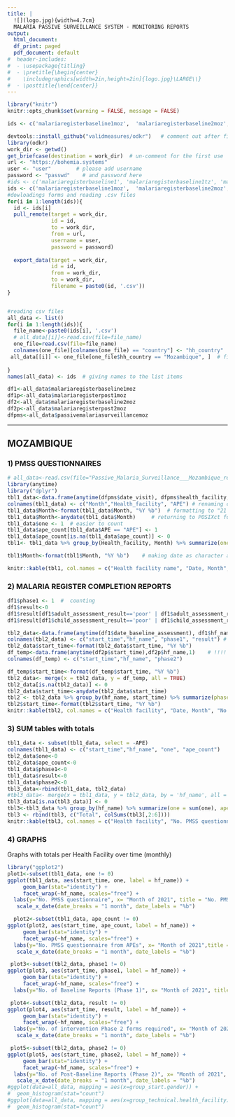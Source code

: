 ```yaml
---
title: |
  ![](logo.jpg){width=4.7cm}  
  MALARIA PASSIVE SURVEILLANCE SYSTEM - MONITORING REPORTS
output:
  html_document:
  df_print: paged
  pdf_document: default
#  header-includes:
#  - \usepackage{titling}
#  - \pretitle{\begin{center}
#    \includegraphics[width=2in,height=2in]{logo.jpg}\LARGE\\}
#  - \posttitle{\end{center}}
---
```

```r
library("knitr")
knitr::opts_chunk$set(warning = FALSE, message = FALSE) 

```

```r

ids <- c('malariaregisterbaseline1moz',  'malariaregisterbaseline2moz', 'malariaregisterpost1moz', 'malariaregisterpost2moz', 'passivemalariasurveillancemoz' )  #ODK forms names

devtools::install_github("validmeasures/odkr")   # comment out after first use  
library(odkr)
work_dir <- getwd()
get_briefcase(destination = work_dir)  # un-comment for the first use 
url <- "https://bohemia.systems"
user <- "user"        # please add username 
password <- "passwd"    # and password here 
#ids <- c('malariaregisterbaseline1', 'malariaregisterbaseline1tz', 'malariaregisterbaseline2', 'malariaregisterbaseline2tz', 'malariaregisterpost1', 'malariaregisterpost1tz', 'malariaregisterpost2', 'malariaregisterpost2tz' ) 
ids <- c('malariaregisterbaseline1moz',  'malariaregisterbaseline2moz', 'malariaregisterpost1moz', 'malariaregisterpost2moz', 'passivemalariasurveillancemoz' ) # form names to be read above 
#dowloadings forms and reading .csv files
for(i in 1:length(ids)){
  id <- ids[i]
  pull_remote(target = work_dir,
              id = id,
              to = work_dir,
              from = url,
              username = user,
              password = password)
  
  export_data(target = work_dir,
              id = id,
              from = work_dir,
              to = work_dir,
              filename = paste0(id, '.csv'))
}  


#reading csv files
all_data <- list()
for(i in 1:length(ids)){
  file_name<-paste0(ids[i], '.csv')
  # all_data[[i]]<-read.csv(file=file_name)
  one_file=read.csv(file=file_name)
  colnames(one_file)[colnames(one_file) == "country"] <- "hh_country"   # "passivemalariasurveillancemoz" does not have 'hh_country' column 
 all_data[[i]] <- one_file[one_file$hh_country == "Mozambique", ]  # filtering only Mozambique 
 
}
names(all_data) <- ids  # giving names to the list items

df1<-all_data$malariaregisterbaseline1moz
df1p<-all_data$malariaregisterpost1moz
df2<-all_data$malariaregisterbaseline2moz
df2p<-all_data$malariaregisterpost2moz
dfpms<-all_data$passivemalariasurveillancemoz

```
---
## MOZAMBIQUE

### 1)	PMSS QUESTIONNAIRES 

```r
# all_data<-read.csv(file="Passive_Malaria_Surveillance___Mozambique_results.csv")
library(anytime)
library("dplyr")   
tbl1_data<-data.frame(anytime(dfpms$date_visit), dfpms$health_facility, dfpms$data_source)  # !!! HERE WE READ "DATE_VISIT" !!!! Reading necessary columns
colnames(tbl1_data) <- c("Month","Health_facility", "APE") # renaming columns
tbl1_data$Month<-format(tbl1_data$Month, "%Y %b")  # formatting to "21 Aug" https://www.r-bloggers.com/2013/08/date-formats-in-r/
tbl1_data$Month<-anydate(tbl1_data$Month)     # returning to POSIXct format
tbl1_data$one <- 1  # easier to count
tbl1_data$ape_count[tbl1_data$APE == "APE"] <- 1        
tbl1_data$ape_count[is.na(tbl1_data$ape_count)] <- 0
tbl1<- tbl1_data %>% group_by(Health_facility, Month) %>% summarize(one = sum(one), ape_count=sum(ape_count), .groups = 'drop') %>% as.data.frame() #  "drop", "keep", "rowwise"

tbl1$Month<-format(tbl1$Month, "%Y %b")    # making date as character again 

knitr::kable(tbl1, col.names = c("Health facility name", "Date, Month", "No. PMSS questionnaire from Health Facility ", "No. PMSS questionnaire from APEs"  ),  "pipe")
```
### 2)	MALARIA REGISTER COMPLETION REPORTS

```r
df1$phase1 <- 1  #  counting
df1$result<-0   
df1$result[df1$adult_assessment_result=='poor' | df1$adult_assessment_result=='very poor' ] <- 1
df1$result[df1$child_assessment_result=='poor' | df1$child_assessment_result=='very poor' ] <- 1

tbl2_data<-data.frame(anytime(df1$date_baseline_assessment), df1$hf_name, df1$phase1, df1$result)  # !!!HERE WE READ other TIME !!!! Reading necessary columns
colnames(tbl2_data) <- c("start_time","hf_name", "phase1", "result") # renaming columns
tbl2_data$start_time<-format(tbl2_data$start_time, "%Y %b")  
df_temp<-data.frame(anytime(df2p$start_time),df2p$hf_name,1)    # !!!! HERE WE READ "start_time"!!!! 
colnames(df_temp) <- c("start_time","hf_name", "phase2")

df_temp$start_time<-format(df_temp$start_time, "%Y %b")  
tbl2_data<- merge(x = tbl2_data, y = df_temp, all = TRUE)
tbl2_data[is.na(tbl2_data)] <- 0
tbl2_data$start_time<-anydate(tbl2_data$start_time) 
tbl2 <- tbl2_data %>% group_by(hf_name, start_time) %>% summarize(phase1 = sum(phase1), result=sum(result), phase2=sum(phase2), .groups = 'drop') %>% as.data.frame() #  "drop", "keep", "rowwise"
tbl2$start_time<-format(tbl2$start_time, "%Y %b") 
knitr::kable(tbl2, col.names = c("Health facility", "Date, Month", "No. Malaria register completion Baseline Reports (Phase 1)", "No. of intervention Phase 2 forms required", "No. Malaria register completion Post-Baseline Reports (Phase 2)"),  "pipe")
```
### 3)	SUM tables with totals 

```r
tbl1_data <- subset(tbl1_data, select = -APE)
colnames(tbl1_data) <- c("start_time","hf_name", "one", "ape_count")
tbl2_data$one<-0
tbl2_data$ape_count<-0
tbl1_data$phase1<-0
tbl1_data$result<-0
tbl1_data$phase2<-0
tbl3_data<-rbind(tbl1_data, tbl2_data)
#tbl3_data<- merge(x = tbl1_data, y = tbl2_data, by = 'hf_name', all = TRUE)
tbl3_data[is.na(tbl3_data)] <- 0
tbl3<-tbl3_data %>% group_by(hf_name) %>% summarize(one = sum(one), ape_count=sum(ape_count), phase1=sum(phase1), result=sum(result), phase2=sum(phase2), .groups = 'drop') %>% as.data.frame() #  "drop", "keep", "rowise"
tbl3 <- rbind(tbl3, c("Total", colSums(tbl3[,2:6])))
knitr::kable(tbl3, col.names = c("Health facility", "No. PMSS questionnaire from Health Facility", "No. PMSS questionnaire from APEs", "No. Malaria register completion Baseline Reports (Phase 1)", "No. of intervention Phase 2 forms required", "No. Malaria register completion Post-Baseline Reports (Phase 2)"),  "pipe")

```



### 4)	GRAPHS     
Graphs with totals per Health Facility over time (monthly)     


```r
library("ggplot2")
plot1<-subset(tbl1_data, one != 0)
ggplot(tbl1_data, aes(start_time, one, label = hf_name)) + 
     geom_bar(stat="identity") + 
     facet_wrap(~hf_name, scales="free") +
  labs(y="No. PMSS questionnaire", x= "Month of 2021", title = "No. PMSS questionnaire from Health Facility") +
   scale_x_date(date_breaks = "1 month", date_labels = "%b") 

  plot2<-subset(tbl1_data, ape_count != 0)   
ggplot(plot2, aes(start_time, ape_count, label = hf_name)) + 
     geom_bar(stat="identity") + 
     facet_wrap(~hf_name, scales="free") +
  labs(y="No. PMSS questionnaire from APEs", x= "Month of 2021",title = "No. PMSS questionnaire from APEs") +
   scale_x_date(date_breaks = "1 month", date_labels = "%b")

 plot3<-subset(tbl2_data, phase1 != 0) 
ggplot(plot3, aes(start_time, phase1, label = hf_name)) + 
     geom_bar(stat="identity") + 
     facet_wrap(~hf_name, scales="free") +
  labs(y="No. of Baseline Reports (Phase 1)", x= "Month of 2021", title  = "No. Malaria register completion Baseline Reports (Phase 1)") + scale_x_date(date_breaks = "1 month", date_labels = "%b")

 plot4<-subset(tbl2_data, result != 0) 
ggplot(plot4, aes(start_time, result, label = hf_name)) + 
     geom_bar(stat="identity") + 
     facet_wrap(~hf_name, scales="free") +
  labs(y="No. of intervention Phase 2 forms required", x= "Month of 2021", title  = "No. of intervention Phase 2 forms required") +
   scale_x_date(date_breaks = "1 month", date_labels = "%b")

 plot5<-subset(tbl2_data, phase2 != 0) 
ggplot(plot5, aes(start_time, phase2, label = hf_name)) + 
     geom_bar(stat="identity") + 
     facet_wrap(~hf_name, scales="free") +
  labs(y="No. of Post-Baseline Reports (Phase 2)", x= "Month of 2021", title  = "No. Malaria register completion Post-Baseline Reports (Phase 2)") +
   scale_x_date(date_breaks = "1 month", date_labels = "%b")
#ggplot(data=all_data, mapping = aes(x=group_start.gender)) +
#  geom_histogram(stat="count")
#ggplot(data=all_data, mapping = aes(x=group_technical.health_facility)) +
#  geom_histogram(stat="count")
```

